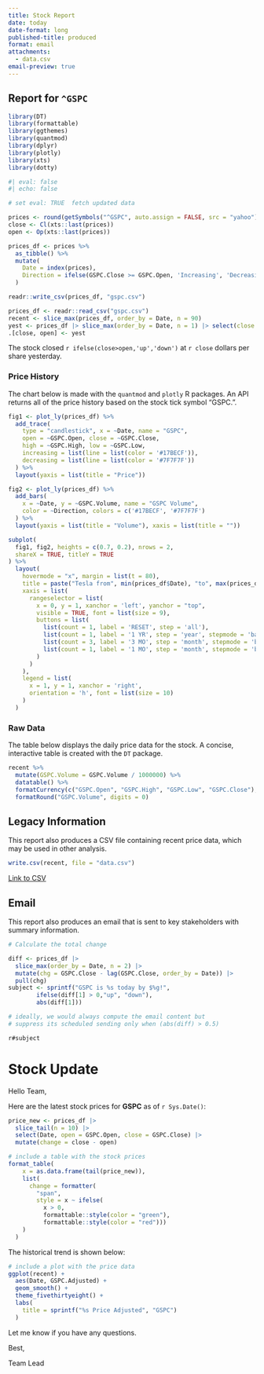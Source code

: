 ```yaml
---
title: Stock Report
date: today
date-format: long
published-title: produced
format: email
attachments:
  - data.csv
email-preview: true
---
```


## Report for `^GSPC`

```r
library(DT)
library(formattable)
library(ggthemes)
library(quantmod)
library(dplyr)
library(plotly)
library(xts)
library(dotty)
```


```r
#| eval: false
#| echo: false

# set eval: TRUE  fetch updated data

prices <- round(getSymbols("^GSPC", auto.assign = FALSE, src = "yahoo"), 2)
close <- Cl(xts::last(prices))
open <- Op(xts::last(prices))

prices_df <- prices %>%
  as_tibble() %>%
  mutate(
    Date = index(prices),
    Direction = ifelse(GSPC.Close >= GSPC.Open, 'Increasing', 'Decreasing')
  )

readr::write_csv(prices_df, "gspc.csv")
```


```r
prices_df <- readr::read_csv("gspc.csv")
recent <- slice_max(prices_df, order_by = Date, n = 90)
yest <- prices_df |> slice_max(order_by = Date, n = 1) |> select(close = GSPC.Close, open = GSPC.Open)
.[close, open] <- yest
```

The stock closed `r ifelse(close>open,'up','down')` at `r close` dollars per share yesterday.

### Price History

The chart below is made with the `quantmod` and `plotly` R packages. An API returns all of the price history based on the stock tick symbol "GSPC.".


```r
fig1 <- plot_ly(prices_df) %>%
  add_trace(
    type = "candlestick", x = ~Date, name = "GSPC",
    open = ~GSPC.Open, close = ~GSPC.Close,
    high = ~GSPC.High, low = ~GSPC.Low,
    increasing = list(line = list(color = '#17BECF')),
    decreasing = list(line = list(color = '#7F7F7F'))
  ) %>%
  layout(yaxis = list(title = "Price"))

fig2 <- plot_ly(prices_df) %>%
  add_bars(
    x = ~Date, y = ~GSPC.Volume, name = "GSPC Volume",
    color = ~Direction, colors = c('#17BECF', '#7F7F7F')
  ) %>%
  layout(yaxis = list(title = "Volume"), xaxis = list(title = ""))

subplot(
  fig1, fig2, heights = c(0.7, 0.2), nrows = 2,
  shareX = TRUE, titleY = TRUE
) %>%
  layout(
    hovermode = "x", margin = list(t = 80),
    title = paste("Tesla from", min(prices_df$Date), "to", max(prices_df$Date)),
    xaxis = list(
      rangeselector = list(
        x = 0, y = 1, xanchor = 'left', yanchor = "top",
        visible = TRUE, font = list(size = 9),
        buttons = list(
          list(count = 1, label = 'RESET', step = 'all'),
          list(count = 1, label = '1 YR', step = 'year', stepmode = 'backward'),
          list(count = 3, label = '3 MO', step = 'month', stepmode = 'backward'),
          list(count = 1, label = '1 MO', step = 'month', stepmode = 'backward')
        )
      )
    ),
    legend = list(
      x = 1, y = 1, xanchor = 'right',
      orientation = 'h', font = list(size = 10)
    )
  )
```

### Raw Data

The table below displays the daily price data for the stock. A concise, interactive table is created with the `DT` package.


```r
recent %>%
  mutate(GSPC.Volume = GSPC.Volume / 1000000) %>%
  datatable() %>%
  formatCurrency(c("GSPC.Open", "GSPC.High", "GSPC.Low", "GSPC.Close"), digits = 2) %>%
  formatRound("GSPC.Volume", digits = 0)
```

## Legacy Information

This report also produces a CSV file containing recent price data, which may
be used in other analysis.

```r
write.csv(recent, file = "data.csv")
```

[Link to CSV](data.csv)

## Email

This report also produces an email that is sent to key stakeholders with summary
information.

::: {.email}

```r
# Calculate the total change

diff <- prices_df |>
  slice_max(order_by = Date, n = 2) |>
  mutate(chg = GSPC.Close - lag(GSPC.Close, order_by = Date)) |>
  pull(chg)
subject <- sprintf("GSPC is %s today by $%g!",
        ifelse(diff[1] > 0,"up", "down"),
        abs(diff[1]))

# ideally, we would always compute the email content but
# suppress its scheduled sending only when (abs(diff) > 0.5)
```

::: {.subject}
`r#subject`
:::

# Stock Update

Hello Team,

Here are the latest stock prices for **GSPC** as of `r Sys.Date()`:

```r
price_new <- prices_df |>
  slice_tail(n = 10) |>
  select(Date, open = GSPC.Open, close = GSPC.Close) |>
  mutate(change = close - open)

# include a table with the stock prices
format_table(
    x = as.data.frame(tail(price_new)),
    list(
      change = formatter(
        "span",
        style = x ~ ifelse(
          x > 0,
          formattable::style(color = "green"),
          formattable::style(color = "red")))
    )
  )
```

The historical trend is shown below:

```r
# include a plot with the price data
ggplot(recent) +
  aes(Date, GSPC.Adjusted) +
  geom_smooth() +
  theme_fivethirtyeight() +
  labs(
    title = sprintf("%s Price Adjusted", "GSPC")
  )
```

Let me know if you have any questions.

Best,

Team Lead

:::
